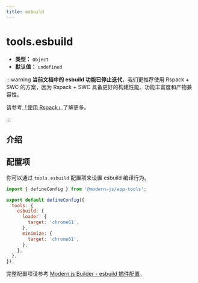```yaml
---
title: esbuild
---
```


# tools.esbuild

- **类型：** `Object`
- **默认值：** `undefined`

:::warning
**当前文档中的 esbuild 功能已停止迭代**，我们更推荐使用 Rspack + SWC 的方案，因为 Rspack + SWC 具备更好的构建性能、功能丰富度和产物兼容性。

请参考[「使用 Rspack」](/guides/advanced-features/rspack-start.html)了解更多。

:::

## 介绍


<Esbuild />

## 配置项

你可以通过 `tools.esbuild` 配置项来设置 esbuild 编译行为。

```js title="modern.config.ts"
import { defineConfig } from '@modern-js/app-tools';

export default defineConfig({
  tools: {
    esbuild: {
      loader: {
        target: 'chrome61',
      },
      minimize: {
        target: 'chrome61',
      },
    },
  },
});
```

完整配置项请参考 [Modern.js Builder - esbuild 插件配置](https://modernjs.dev/builder/plugins/plugin-esbuild.html#%E9%85%8D%E7%BD%AE)。

